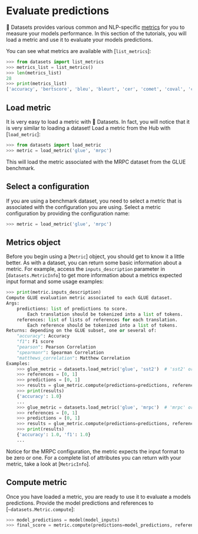 # Evaluate predictions

🤗 Datasets provides various common and NLP-specific [metrics](https://huggingface.co/metrics) for you to measure your models performance. In this section of the tutorials, you will load a metric and use it to evaluate your models predictions.

You can see what metrics are available with [`list_metrics`]:

```py
>>> from datasets import list_metrics
>>> metrics_list = list_metrics()
>>> len(metrics_list)
28
>>> print(metrics_list)
['accuracy', 'bertscore', 'bleu', 'bleurt', 'cer', 'comet', 'coval', 'cuad', 'f1', 'gleu', 'glue', 'indic_glue', 'matthews_correlation', 'meteor', 'pearsonr', 'precision', 'recall', 'rouge', 'sacrebleu', 'sari', 'seqeval', 'spearmanr', 'squad', 'squad_v2', 'super_glue', 'wer', 'wiki_split', 'xnli']
```

## Load metric

It is very easy to load a metric with 🤗 Datasets. In fact, you will notice that it is very similar to loading a dataset! Load a metric from the Hub with [`load_metric`]:

```py
>>> from datasets import load_metric
>>> metric = load_metric('glue', 'mrpc')
```

This will load the metric associated with the MRPC dataset from the GLUE benchmark.

## Select a configuration

If you are using a benchmark dataset, you need to select a metric that is associated with the configuration you are using. Select a metric configuration by providing the configuration name:

```py
>>> metric = load_metric('glue', 'mrpc')
```

## Metrics object

Before you begin using a [`Metric`] object, you should get to know it a little better. As with a dataset, you can return some basic information about a metric. For example, access the `inputs_description` parameter in [`datasets.MetricInfo`] to get more information about a metrics expected input format and some usage examples:

```py
>>> print(metric.inputs_description)
Compute GLUE evaluation metric associated to each GLUE dataset.
Args:
    predictions: list of predictions to score.
        Each translation should be tokenized into a list of tokens.
    references: list of lists of references for each translation.
        Each reference should be tokenized into a list of tokens.
Returns: depending on the GLUE subset, one or several of:
    "accuracy": Accuracy
    "f1": F1 score
    "pearson": Pearson Correlation
    "spearmanr": Spearman Correlation
    "matthews_correlation": Matthew Correlation
Examples:
    >>> glue_metric = datasets.load_metric('glue', 'sst2')  # 'sst2' or any of ["mnli", "mnli_mismatched", "mnli_matched", "qnli", "rte", "wnli", "hans"]
    >>> references = [0, 1]
    >>> predictions = [0, 1]
    >>> results = glue_metric.compute(predictions=predictions, references=references)
    >>> print(results)
    {'accuracy': 1.0}
    ...
    >>> glue_metric = datasets.load_metric('glue', 'mrpc')  # 'mrpc' or 'qqp'
    >>> references = [0, 1]
    >>> predictions = [0, 1]
    >>> results = glue_metric.compute(predictions=predictions, references=references)
    >>> print(results)
    {'accuracy': 1.0, 'f1': 1.0}
    ...
```

Notice for the MRPC configuration, the metric expects the input format to be zero or one. For a complete list of attributes you can return with your metric, take a look at [`MetricInfo`].

## Compute metric

Once you have loaded a metric, you are ready to use it to evaluate a models predictions. Provide the model predictions and references to [`~datasets.Metric.compute`]:

```py
>>> model_predictions = model(model_inputs)
>>> final_score = metric.compute(predictions=model_predictions, references=gold_references)
```
